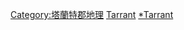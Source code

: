 [[Category:塔蘭特郡地理|Category:塔蘭特郡地理]]
[[Category:德克薩斯州各縣聚居地|Tarrant]]
[[Category:達拉斯-沃斯堡都會區聚居地|*Tarrant]]